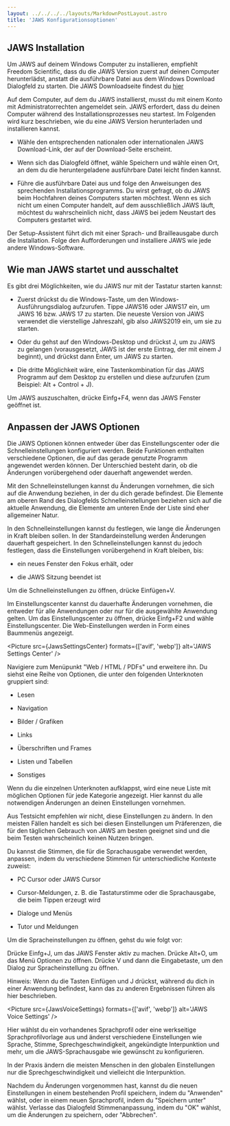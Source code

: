```yaml
---
layout: ../../../../layouts/MarkdownPostLayout.astro
title: 'JAWS Konfigurationsoptionen'
---
```



## JAWS Installation

Um JAWS auf deinem Windows Computer zu installieren, empfiehlt Freedom Scientific,
dass du die JAWS Version zuerst auf deinen Computer herunterlädst, anstatt die
ausführbare Datei aus dem Windows Download Dialogfeld zu starten. Die JAWS
Downloadseite findest du <a href="http://www.freedomscientific.com/products/software/jaws/"
target="_blank">hier</a>

Auf dem Computer, auf dem du JAWS installierst, musst du mit einem Konto mit
Administratorrechten angemeldet sein. JAWS erfordert, dass du deinen Computer
während des Installationsprozesses neu startest. Im Folgenden wird kurz beschrieben,
wie du eine JAWS Version herunterladen und installieren kannst.

- Wähle den entsprechenden nationalen oder internationalen JAWS Download-Link,
  der auf der Download-Seite erscheint.

- Wenn sich das Dialogfeld öffnet, wähle Speichern und wähle einen Ort, an dem
  du die heruntergeladene ausführbare Datei leicht finden kannst.

- Führe die ausführbare Datei aus und folge den Anweisungen des sprechenden
  Installationsprogramms. Du wirst gefragt, ob du JAWS beim Hochfahren deines
  Computers starten möchtest. Wenn es sich nicht um einen Computer handelt, auf
  dem ausschließlich JAWS läuft, möchtest du wahrscheinlich nicht, dass JAWS bei
  jedem Neustart des Computers gestartet wird.

Der Setup-Assistent führt dich mit einer Sprach- und Brailleausgabe durch die
Installation. Folge den Aufforderungen und installiere JAWS wie jede andere
Windows-Software.

## Wie man JAWS startet und ausschaltet

Es gibt drei Möglichkeiten, wie du JAWS nur mit der Tastatur starten kannst:

- Zuerst drückst du die Windows-Taste, um den Windows-Ausführungsdialog aufzurufen.
  Tippe JAWS16 oder JAWS17 ein, um JAWS 16 bzw. JAWS 17 zu starten. Die neueste
  Version von JAWS verwendet die vierstellige Jahreszahl, gib also JAWS2019 ein,
  um sie zu starten.

- Oder du gehst auf den Windows-Desktop und drückst J, um zu JAWS zu gelangen
  (vorausgesetzt, JAWS ist der erste Eintrag, der mit einem J beginnt), und drückst
  dann Enter, um JAWS zu starten.

- Die dritte Möglichkeit wäre, eine Tastenkombination für das JAWS Programm auf
  dem Desktop zu erstellen und diese aufzurufen (zum Beispiel: Alt + Control +
  J).

Um JAWS auszuschalten, drücke Einfg+F4, wenn das JAWS Fenster geöffnet ist.

## Anpassen der JAWS Optionen

Die JAWS Optionen können entweder über das Einstellungscenter oder die Schnelleinstellungen
konfiguriert werden. Beide Funktionen enthalten verschiedene Optionen, die auf
das gerade genutzte Programm angewendet werden können. Der Unterschied besteht
darin, ob die Änderungen vorübergehend oder dauerhaft angewendet werden.

Mit den Schnelleinstellungen kannst du Änderungen vornehmen, die sich auf die
Anwendung beziehen, in der du dich gerade befindest. Die Elemente am oberen Rand
des Dialogfelds Schnelleinstellungen beziehen sich auf die aktuelle Anwendung,
die Elemente am unteren Ende der Liste sind eher allgemeiner Natur.

In den Schnelleinstellungen kannst du festlegen, wie lange die Änderungen in Kraft
bleiben sollen. In der Standardeinstellung werden Änderungen dauerhaft gespeichert.
In den Schnelleinstellungen kannst du jedoch festlegen, dass die Einstellungen
vorübergehend in Kraft bleiben, bis:

- ein neues Fenster den Fokus erhält, oder

- die JAWS Sitzung beendet ist

Um die Schnelleinstellungen zu öffnen, drücke Einfügen+V.

Im Einstellungscenter kannst du dauerhafte Änderungen vornehmen, die entweder für
alle Anwendungen oder nur für die ausgewählte Anwendung gelten. Um das Einstellungscenter
zu öffnen, drücke Einfg+F2 und wähle Einstellungscenter. Die Web-Einstellungen
werden in Form eines Baummenüs angezeigt.

<Picture src={JawsSettingsCenter} formats={['avif', 'webp']} alt='JAWS Settings Center' />

Navigiere zum Menüpunkt "Web / HTML / PDFs" und erweitere ihn. Du siehst eine
Reihe von Optionen, die unter den folgenden Unterknoten gruppiert sind:

- Lesen

- Navigation

- Bilder / Grafiken

- Links

- Überschriften und Frames

- Listen und Tabellen

- Sonstiges

Wenn du die einzelnen Unterknoten aufklappst, wird eine neue Liste mit möglichen
Optionen für jede Kategorie angezeigt. Hier kannst du alle notwendigen Änderungen
an deinen Einstellungen vornehmen.

Aus Testsicht empfehlen wir nicht, diese Einstellungen zu ändern. In den meisten
Fällen handelt es sich bei diesen Einstellungen um Präferenzen, die für den
täglichen Gebrauch von JAWS am besten geeignet sind und die beim Testen wahrscheinlich
keinen Nutzen bringen.

Du kannst die Stimmen, die für die Sprachausgabe verwendet werden, anpassen, indem
du verschiedene Stimmen für unterschiedliche Kontexte zuweist:

- PC Cursor oder JAWS Cursor

- Cursor-Meldungen, z. B. die Tastaturstimme oder die Sprachausgabe, die beim
  Tippen erzeugt wird

- Dialoge und Menüs

- Tutor und Meldungen

Um die Spracheinstellungen zu öffnen, gehst du wie folgt vor:

Drücke Einfg+J, um das JAWS Fenster aktiv zu machen. Drücke Alt+O, um das Menü
Optionen zu öffnen. Drücke V und dann die Eingabetaste, um den Dialog zur
Spracheinstellung zu öffnen.

Hinweis: Wenn du die Tasten Einfügen und J drückst, während du dich in einer
Anwendung befindest, kann das zu anderen Ergebnissen führen als hier beschrieben.

<Picture src={JawsVoiceSettings} formats={['avif', 'webp']} alt='JAWS Voice Settings' />

Hier wählst du ein vorhandenes Sprachprofil oder eine werkseitige Sprachprofilvorlage
aus und änderst verschiedene Einstellungen wie Sprache, Stimme, Sprechgeschwindigkeit,
angekündigte Interpunktion und mehr, um die JAWS-Sprachausgabe wie gewünscht zu
konfigurieren.

In der Praxis ändern die meisten Menschen in den globalen Einstellungen nur die
Sprechgeschwindigkeit und vielleicht die Interpunktion.

Nachdem du Änderungen vorgenommen hast, kannst du die neuen Einstellungen in einem
bestehenden Profil speichern, indem du "Anwenden" wählst, oder in einem neuen
Sprachprofil, indem du "Speichern unter" wählst. Verlasse das Dialogfeld Stimmenanpassung,
indem du "OK" wählst, um die Änderungen zu speichern, oder "Abbrechen".

